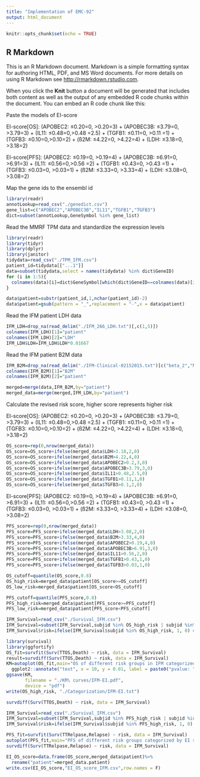```yaml
---
title: "Implementation of EMC-92"
output: html_document
---
```


```r
knitr::opts_chunk$set(echo = TRUE)
```

## R Markdown

This is an R Markdown document. Markdown is a simple formatting syntax for authoring HTML, PDF, and MS Word documents. For more details on using R Markdown see <http://rmarkdown.rstudio.com>.

When you click the **Knit** button a document will be generated that includes both content as well as the output of any embedded R code chunks within the document. You can embed an R code chunk like this:


Paste the models of EI-score

EI-score[OS]: (APOBEC2: ≤0.20=0, >0.20=3) + (APOBEC3B: ≤3.79=0, >3.79=3) + 
(IL11: ≤0.48=0,>0.48 =2.5) + (TGFB1: ≤0.11=0, >0.11 =1) + (TGFB3: ≤0.10=0,>0.10=2) + 
(ß2M: ≤4.22=0, >4.22=4) + (LDH: ≤3.18=0, >3.18=2)

EI-score[PFS]: (APOBEC2: ≤0.19=0, >0.19=4) + (APOBEC3B: ≤6.91=0, >6.91=3) + (IL11: ≤0.56=0,>0.56 =2) + 
(TGFB1: ≤0.43=0, >0.43 =1) + (TGFB3: ≤0.03=0, >0.03=1) +
(ß2M: ≤3.33=0, >3.33=4) + (LDH: ≤3.08=0, >3.08=2) 


Map the gene ids to the ensembl id
```r
library(readr)
annotLookup=read_csv("./genedict.csv")
gene_list=c("APOBEC2","APOBEC3B","IL11","TGFB1","TGFB3")
dict=subset(annotLookup,GeneSymbol %in% gene_list)
```


Read the MMRF TPM data and standardize the expression levels
```r
library(readr)
library(tidyr)
library(dplyr)
library(janitor)
tidydata=read_csv("./TPM_IFM.csv")
patient_id=tidydata[["...1"]]
data=subset(tidydata,select = names(tidydata) %in% dict$GeneID)
for (i in 1:5){
  colnames(data)[i]=dict$GeneSymbol[which(dict$GeneID==colnames(data)[i])]
}

data$patient=substr(patient_id,1,nchar(patient_id)-2)
data$patient=gsub(pattern = "_",replacement = "-",x = data$patient)
```


Read the IFM patient LDH data
```r
IFM_LDH=drop_na(read_delim("./IFM_266_LDH.txt")[,c(1,5)])
colnames(IFM_LDH)[1]="patient"
colnames(IFM_LDH)[2]="LDH"
IFM_LDH$LDH=IFM_LDH$LDH*0.01667
```

Read the IFM patient B2M data
```r
IFM_B2M=drop_na(read_delim("./IFM-Clinical-02152015.txt")[c("beta_2","Nom")])
colnames(IFM_B2M)[1]="B2M"
colnames(IFM_B2M)[2]="patient"
```


```r
merged=merge(data,IFM_B2M,by="patient")
merged_data=merge(merged,IFM_LDH,by="patient")
```

Calculate the revised risk score, higher score represents higher risk

EI-score[OS]: (APOBEC2: ≤0.20=0, >0.20=3) + (APOBEC3B: ≤3.79=0, >3.79=3) + 
(IL11: ≤0.48=0,>0.48 =2.5) + (TGFB1: ≤0.11=0, >0.11 =1) + (TGFB3: ≤0.10=0,>0.10=2) + 
(ß2M: ≤4.22=0, >4.22=4) + (LDH: ≤3.18=0, >3.18=2)
```r
OS_score=rep(0,nrow(merged_data))
OS_score=OS_score+ifelse(merged_data$LDH>3.18,2,0)
OS_score=OS_score+ifelse(merged_data$B2M>4.22,4,0)
OS_score=OS_score+ifelse(merged_data$APOBEC2>0.2,3,0)
OS_score=OS_score+ifelse(merged_data$APOBEC3B>3.79,3,0)
OS_score=OS_score+ifelse(merged_data$IL11>0.48,2.5,0)
OS_score=OS_score+ifelse(merged_data$TGFB1>0.11,1,0)
OS_score=OS_score+ifelse(merged_data$TGFB3>0.1,2,0)
```

EI-score[PFS]: (APOBEC2: ≤0.19=0, >0.19=4) + (APOBEC3B: ≤6.91=0, >6.91=3) + (IL11: ≤0.56=0,>0.56 =2) + 
(TGFB1: ≤0.43=0, >0.43 =1) + (TGFB3: ≤0.03=0, >0.03=1) +
(ß2M: ≤3.33=0, >3.33=4) + (LDH: ≤3.08=0, >3.08=2) 
```r
PFS_score=rep(0,nrow(merged_data))
PFS_score=PFS_score+ifelse(merged_data$LDH>3.08,2,0)
PFS_score=PFS_score+ifelse(merged_data$B2M>3.33,4,0)
PFS_score=PFS_score+ifelse(merged_data$APOBEC2>0.19,4,0)
PFS_score=PFS_score+ifelse(merged_data$APOBEC3B>6.91,3,0)
PFS_score=PFS_score+ifelse(merged_data$IL11>0.56,2,0)
PFS_score=PFS_score+ifelse(merged_data$TGFB1>0.43,1,0)
PFS_score=PFS_score+ifelse(merged_data$TGFB3>0.03,1,0)
```


```r
OS_cutoff=quantile(OS_score,0.8)
OS_high_risk=merged_data$patient[OS_score>=OS_cutoff]
OS_low_risk=merged_data$patient[OS_score<OS_cutoff]
```

```r
PFS_cutoff=quantile(PFS_score,0.8)
PFS_high_risk=merged_data$patient[PFS_score>=PFS_cutoff]
PFS_low_risk=merged_data$patient[PFS_score<PFS_cutoff]
```

```r
IFM_Survival=read_csv("./Survival_IFM.csv")
IFM_Survival=subset(IFM_Survival,subjid %in% OS_high_risk | subjid %in% OS_low_risk)
IFM_Survival$risk=ifelse(IFM_Survival$subjid %in% OS_high_risk, 1, 0) #risk=1 represents high risk
```

```r
library(survival)
library(ggfortify)
OS_fit=survfit(Surv(TTOS,Death) ~ risk, data = IFM_Survival)
result=survdiff(Surv(TTOS,Death) ~ risk, data = IFM_Survival)
KM=autoplot(OS_fit,main="OS of different risk groups in IFM categorized by EI-score")+
  ggplot2::annotate("text", x = 10, y = 0.01, label = paste0("pvalue: ", sprintf("%.2e", result$pvalue)) , size = 3, hjust = 0)
ggsave(KM, 
       filename = "./KM\ curves/IFM-EI.pdf",
       device = "pdf")
write(OS_high_risk, "./Categorization/IFM-EI.txt")
```
```r
survdiff(Surv(TTOS,Death) ~ risk, data = IFM_Survival)
```

```r
IFM_Survival=read_csv("./Survival_IFM.csv")
IFM_Survival=subset(IFM_Survival,subjid %in% PFS_high_risk | subjid %in% PFS_low_risk)
IFM_Survival$risk=ifelse(IFM_Survival$subjid %in% PFS_high_risk, 1, 0) #risk=1 represents high risk
```

```r
PFS_fit=survfit(Surv(TTRelpase,Relapse) ~ risk, data = IFM_Survival)
autoplot(PFS_fit,main="PFS of different risk groups categorized by EI score")
survdiff(Surv(TTRelpase,Relapse) ~ risk, data = IFM_Survival)
```
```r
EI_OS_score=data.frame(OS_score,merged_data$patient)%>%
  rename("patient"=merged_data.patient)
write.csv(EI_OS_score,"EI_OS_score_IFM.csv",row.names = F)
```
